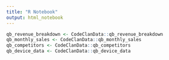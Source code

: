 ```yaml
---
title: "R Notebook"
output: html_notebook
---
```


```r
qb_revenue_breakdown <- CodeClanData::qb_revenue_breakdown
qb_monthly_sales <- CodeClanData::qb_monthly_sales
qb_competitors <- CodeClanData::qb_competitors
qb_device_data <- CodeClanData::qb_device_data
```


